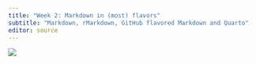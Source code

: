 ```yaml
---
title: "Week 2: Markdown in (most) flavors"
subtitle: "Markdown, rMarkdown, GitHub flavored Markdown and Quarto"
editor: source
---
```


![](https://inspirationfeed.com/wp-content/uploads/2022/09/Construction-M32emes.jpg)